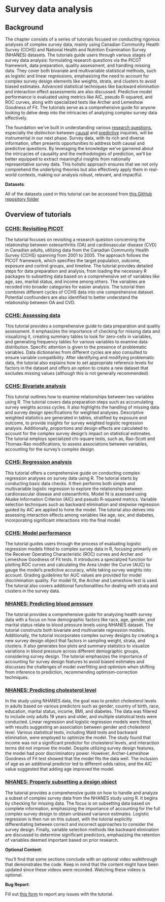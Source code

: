 # Survey data analysis {#lab04}

## Background

The chapter consists of a series of tutorials focused on conducting rigorous analyses of complex survey data, mainly using Canadian Community Health Survey (CCHS) and National Health and Nutrition Examination Survey (NHANES) datasets. The tutorials guide users through various stages of survey data analysis: formulating research questions via the PICOT framework, data preparation, quality assessment, and handling missing data. They cover both bivariate and multivariable statistical methods, such as logistic and linear regressions, emphasizing the need to account for complex survey design elements like weights, strata, and clusters to avoid biased estimates. Advanced statistical techniques like backward elimination and interaction effect assessments are also discussed. Predictive model performance is evaluated using metrics like AIC, pseudo R-squared, and ROC curves, along with specialized tests like Archer and Lemeshow Goodness of Fit. The tutorials serve as a comprehensive guide for anyone looking to delve deep into the intricacies of analyzing complex survey data effectively.

::: column-margin
The foundation we've built in understanding various [research questions](researchquestion.html), especially the distinction between [causal](confounding.html) and [predictive](predictivefactors.html) inquiries, will be instrumental in our next phase. Survey data, with its rich and diverse information, often presents opportunities to address both causal and predictive questions. By leveraging the knowledge we've garnered about the intricacies of causality and the methodologies of prediction, we'll be better equipped to extract meaningful insights from nationally representative survey data. This holistic approach ensures that we not only comprehend the underlying theories but also effectively apply them in real-world contexts, making our analysis robust, relevant, and impactful.
::: 


::: callout-important
**Datasets**:

All of the datasets used in this tutorial can be accessed from [this GitHub repository folder](https://github.com/ehsanx/EpiMethods/tree/main/Data/surveydata)
:::

## Overview of tutorials

### [CCHS: Revisiting PICOT](surveydata1.html)

The tutorial focuses on revisiting a research question concerning the relationship between osteoarthritis (OA) and cardiovascular disease (CVD) in Canadian adults, utilizing data from the Canadian Community Health Survey (CCHS) spanning from 2001 to 2005. The approach follows the PICOT framework, which specifies the target population, outcome, exposure and control groups, and timeline. The tutorial provides detailed steps for data preparation and analysis, from loading the necessary R packages to subsetting data based on a comprehensive set of variables like age, sex, marital status, and income among others. The variables are recoded into broader categories for easier analysis. The tutorial then combines different cycles of CCHS data into one comprehensive dataset. Potential confounders are also identified to better understand the relationship between OA and CVD.

### [CCHS: Assessing data](surveydata2.html)

This tutorial provides a comprehensive guide to data preparation and quality assessment. It emphasizes the importance of checking for missing data and visualizing it, creating summary tables to look for zero-cells in variables, and generating frequency tables for various variables to examine data distribution. Specific attention is given to the presence of problematic variables. Data dictionaries from different cycles are also consulted to ensure variable compatibility. After identifying and modifying problematic data, the tutorial also explains how to set appropriate reference levels for factors in the dataset and offers an option to create a new dataset that excludes missing values (although this is not generally recommended).

### [CCHS: Bivariate analysis](surveydata3.html)

This tutorial outlines how to examine relationships between two variables using R. The tutorial covers data preparation steps such as accumulating survey weights across cycles. It also highlights the handling of missing data and survey design specifications for weighted analyses. Descriptive weighted statistics are generated in tables, stratified by exposure and outcome, to provide insights for survey weighted logistic regression analysis. Additionally, proportions and design effects are calculated to account for the complex survey design's impact on statistical estimates. The tutorial employs specialized chi-square tests, such as, Rao-Scott and Thomas-Rao modifications, to assess associations between variables, accounting for the survey's complex design.

### [CCHS: Regression analysis](surveydata4.html)

This tutorial offers a comprehensive guide on conducting complex regression analyses on survey data using R. The tutorial starts by conducting basic data checks. It then performs both simple and multivariable logistic regression to explore the relationship between cardiovascular disease and osteoarthritis. Model fit is assessed using Akaike Information Criterion (AIC) and pseudo R-squared metrics. Variable selection techniques such as backward elimination and stepwise regression guided by AIC are applied to hone the model. The tutorial also delves into assessing interaction effects among variables like age, sex, and diabetes, incorporating significant interactions into the final model.

### [CCHS: Model performance](surveydata5.html)

The tutorial guides users through the process of evaluating logistic regression models fitted to complex survey data in R, focusing primarily on the Receiver Operating Characteristic (ROC) curves and Archer and Lemeshow Goodness of Fit tests. It introduces a specialized function for plotting ROC curves and calculating the Area Under the Curve (AUC) to gauge the model's predictive accuracy, while taking survey weights into account. Grading guidelines for AUC values are provided for model discrimination quality. For model fit, the Archer and Lemeshow test is used. The tutorial also covers additional functionalities for dealing with strata and clusters in the survey data.

### [NHANES: Predicting blood pressure](surveydata6.html)

The tutorial provides a comprehensive guide for analyzing health survey data with a focus on how demographic factors like race, age, gender, and marital status relate to blood pressure levels using NHANES dataset. The tutorial constructs both bivariate and multivariate regression models. Additionally, the tutorial incorporates complex survey designs by creating a new survey design object that factors in sampling weight, strata, and clusters. It also generates box plots and summary statistics to visualize variations in blood pressure across different demographic groups, considering survey design. The tutorial emphasizes the importance of accounting for survey design features to avoid biased estimates and discusses the challenges of model overfitting and optimism when shifting from inference to prediction, recommending optimism-correction techniques.

### [NHANES: Predicting cholesterol level](surveydata7.html)

In the study using NHANES data, the goal was to predict cholesterol levels in adults based on various predictors such as gender, country of birth, race, education, marital status, income, BMI, and diabetes. The data was filtered to include only adults 18 years and older, and multiple statistical tests were conducted. Linear regression and logistic regression models were fitted, with results suggesting an association between gender and cholesterol level. Various statistical tests, including Wald tests and backward elimination, were employed to optimize the model. The study found that income was not a significant predictor for cholesterol levels, and interaction terms did not improve the model. Despite utilizing survey design features, the model had poor discriminatory power. However, Archer-Lemeshow Goodness of Fit test showed that the model fits the data well. The inclusion of age as an additional predictor led to different odds ratios, and the AIC value suggested that adding age improved the model.

### [NHANES: Properly subsetting a design object](surveydata8.html)

The tutorial provides a comprehensive guide on how to handle and analyze a subset of complex survey data from the NHANES study using R. It begins by checking for missing data. The focus is on subsetting data based on complete information, emphasizing the importance of accounting for the full complex survey design to obtain unbiased variance estimates. Logistic regression is then run on this subset, with the tutorial explicitly differentiating between correct and incorrect approaches to consider the survey design. Finally, variable selection methods like backward elimination are discussed to determine significant predictors, emphasizing the retention of variables deemed important based on prior research.

::: callout-tip
**Optional Content**:

You'll find that some sections conclude with an optional video walkthrough that demonstrates the code. Keep in mind that the content might have been updated since these videos were recorded. Watching these videos is optional.
:::

::: callout-warning
**Bug Report**:

Fill out [this form](https://forms.gle/YSwuiebtb1E9wjHu9) to report any issues with the tutorial.
:::
